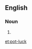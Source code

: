 {{also|potluck|pot luck}}
==English==

===Noun===
{{head|en|noun}}

# {{attributive of|pot luck|lang=en|nodot=1}}

[[et:pot-luck]]